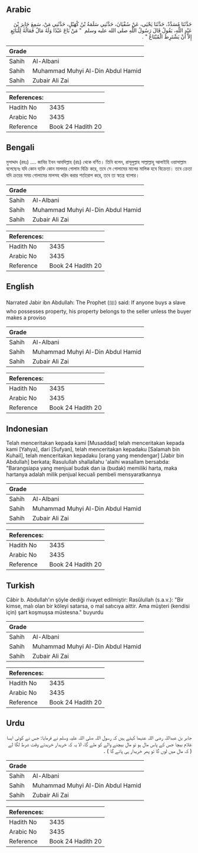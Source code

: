 ## Arabic


<div dir="rtl" lang="ar" style={{fontSize:'larger',backgroundColor:'#f8f9fa',padding:20}}>
حَدَّثَنَا مُسَدَّدٌ، حَدَّثَنَا يَحْيَى، عَنْ سُفْيَانَ، حَدَّثَنِي سَلَمَةُ بْنُ كُهَيْلٍ، حَدَّثَنِي مَنْ، سَمِعَ جَابِرَ بْنَ عَبْدِ اللَّهِ، يَقُولُ قَالَ رَسُولُ اللَّهِ صلى الله عليه وسلم ‏ "‏ مَنْ بَاعَ عَبْدًا وَلَهُ مَالٌ فَمَالُهُ لِلْبَائِعِ إِلاَّ أَنْ يَشْتَرِطَ الْمُبْتَاعُ ‏"‏ ‏.‏
</div>
<div style={{backgroundColor:'#f8f9fa',padding:20, marginBottom: 10}}><table> <thead> <tr> <th>Grade</th> <th></th> </tr> </thead> <tbody> <tr><td>Sahih</td><td>Al-Albani</td></tr><tr><td>Sahih</td><td>Muhammad Muhyi Al-Din Abdul Hamid</td></tr><tr><td>Sahih</td><td>Zubair Ali Zai</td></tr></tbody></table><table> <thead> <tr> <th>References:</th> <th></th> </tr> </thead> <tbody><tr><td>Hadith No</td><td>3435</td></tr><tr><td>Arabic No</td><td>3435</td></tr><tr><td>Reference</td><td>Book 24 Hadith 20</td></tr></tbody></table></div>

## Bengali


<div dir="ltr" lang="bn" style={{fontSize:'larger',backgroundColor:'#f8f9fa',padding:20}}>
মুসাদ্দাদ (রহঃ) .... জাবির ইবন আবদিল্লাহ (রাঃ) থেকে বর্ণিত। তিনি বলেন, রাসূলুল্লাহ সাল্লাল্লাহু আলাইহি ওয়াসাল্লাম বলেছেনঃ যদি কোন ব্যক্তি কোন মালদার গোলাম বিক্রি করে, তবে সে গোলামের মালের মালিক হবে বিক্রেতা। তবে ক্রেতা যদি ক্রয়ের সময় গোলামের মালসহ খরিদ করার শর্তারোপ করে, তবে তা স্বতন্ত্র ব্যাপার।
</div>
<div style={{backgroundColor:'#f8f9fa',padding:20, marginBottom: 10}}><table> <thead> <tr> <th>Grade</th> <th></th> </tr> </thead> <tbody> <tr><td>Sahih</td><td>Al-Albani</td></tr><tr><td>Sahih</td><td>Muhammad Muhyi Al-Din Abdul Hamid</td></tr><tr><td>Sahih</td><td>Zubair Ali Zai</td></tr></tbody></table><table> <thead> <tr> <th>References:</th> <th></th> </tr> </thead> <tbody><tr><td>Hadith No</td><td>3435</td></tr><tr><td>Arabic No</td><td>3435</td></tr><tr><td>Reference</td><td>Book 24 Hadith 20</td></tr></tbody></table></div>

## English


<div dir="ltr" lang="en" style={{fontSize:'larger',backgroundColor:'#f8f9fa',padding:20}}>
Narrated Jabir ibn Abdullah: The Prophet (ﷺ) said: If anyone buys a slave who possesses property, his property belongs to the seller unless the buyer makes a proviso
</div>
<div style={{backgroundColor:'#f8f9fa',padding:20, marginBottom: 10}}><table> <thead> <tr> <th>Grade</th> <th></th> </tr> </thead> <tbody> <tr><td>Sahih</td><td>Al-Albani</td></tr><tr><td>Sahih</td><td>Muhammad Muhyi Al-Din Abdul Hamid</td></tr><tr><td>Sahih</td><td>Zubair Ali Zai</td></tr></tbody></table><table> <thead> <tr> <th>References:</th> <th></th> </tr> </thead> <tbody><tr><td>Hadith No</td><td>3435</td></tr><tr><td>Arabic No</td><td>3435</td></tr><tr><td>Reference</td><td>Book 24 Hadith 20</td></tr></tbody></table></div>

## Indonesian


<div dir="ltr" lang="id" style={{fontSize:'larger',backgroundColor:'#f8f9fa',padding:20}}>
Telah menceritakan kepada kami [Musaddad] telah menceritakan kepada kami [Yahya], dari [Sufyan], telah menceritakan kepadaku [Salamah bin Kuhail], telah menceritakan kepadaku [orang yang mendengar] [Jabir bin Abdullah] berkata; Rasulullah shallallahu 'alaihi wasallam bersabda: "Barangsiapa yang menjual budak dan ia (budak) memiliki harta, maka hartanya adalah milik penjual kecuali pembeli mensyaratkannya
</div>
<div style={{backgroundColor:'#f8f9fa',padding:20, marginBottom: 10}}><table> <thead> <tr> <th>Grade</th> <th></th> </tr> </thead> <tbody> <tr><td>Sahih</td><td>Al-Albani</td></tr><tr><td>Sahih</td><td>Muhammad Muhyi Al-Din Abdul Hamid</td></tr><tr><td>Sahih</td><td>Zubair Ali Zai</td></tr></tbody></table><table> <thead> <tr> <th>References:</th> <th></th> </tr> </thead> <tbody><tr><td>Hadith No</td><td>3435</td></tr><tr><td>Arabic No</td><td>3435</td></tr><tr><td>Reference</td><td>Book 24 Hadith 20</td></tr></tbody></table></div>

## Turkish


<div dir="ltr" lang="tr" style={{fontSize:'larger',backgroundColor:'#f8f9fa',padding:20}}>
Câbir b. Abdullah'ın şöyle dediği rivayet edilmiştir: Rasûlullah (s.a.v.): "Bir kimse, malı olan bir köleyi satarsa, o mal satıcıya aittir. Ama müşteri (kendisi için) şart koşmuşsa müstesna." buyurdu
</div>
<div style={{backgroundColor:'#f8f9fa',padding:20, marginBottom: 10}}><table> <thead> <tr> <th>Grade</th> <th></th> </tr> </thead> <tbody> <tr><td>Sahih</td><td>Al-Albani</td></tr><tr><td>Sahih</td><td>Muhammad Muhyi Al-Din Abdul Hamid</td></tr><tr><td>Sahih</td><td>Zubair Ali Zai</td></tr></tbody></table><table> <thead> <tr> <th>References:</th> <th></th> </tr> </thead> <tbody><tr><td>Hadith No</td><td>3435</td></tr><tr><td>Arabic No</td><td>3435</td></tr><tr><td>Reference</td><td>Book 24 Hadith 20</td></tr></tbody></table></div>

## Urdu


<div dir="rtl" lang="ur" style={{fontSize:'larger',backgroundColor:'#f8f9fa',padding:20}}>
جابر بن عبداللہ رضی اللہ عنہما کہتے ہیں کہ رسول اللہ صلی اللہ علیہ وسلم نے فرمایا: جس نے کوئی ایسا غلام بیچا جس کے پاس مال ہو تو مال بیچنے والے کو ملے گا، الا یہ کہ خریدار خریدتے وقت شرط لگا لے ( کہ مال میں لوں گا تو پھر خریدار ہی پائے گا ) ۔
</div>
<div style={{backgroundColor:'#f8f9fa',padding:20, marginBottom: 10}}><table> <thead> <tr> <th>Grade</th> <th></th> </tr> </thead> <tbody> <tr><td>Sahih</td><td>Al-Albani</td></tr><tr><td>Sahih</td><td>Muhammad Muhyi Al-Din Abdul Hamid</td></tr><tr><td>Sahih</td><td>Zubair Ali Zai</td></tr></tbody></table><table> <thead> <tr> <th>References:</th> <th></th> </tr> </thead> <tbody><tr><td>Hadith No</td><td>3435</td></tr><tr><td>Arabic No</td><td>3435</td></tr><tr><td>Reference</td><td>Book 24 Hadith 20</td></tr></tbody></table></div>